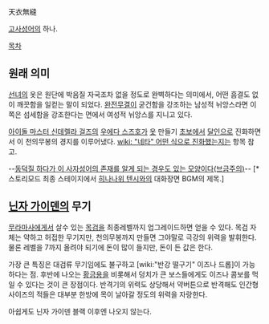 天衣無縫

[[고사성어]]의 하나.

[[목차]]

== 원래 의미 ==
[[선녀]]의 옷은 원단에 박음질 자국조차 없을 정도로 완벽하다는 의미에서, 어떤 흠결도 없이 깨끗함을 일컫는 말이 되었다. [[완전무결]]이 굳건함을 강조하는 남성적 뉘앙스라면 이쪽은 섬세함을 강조한다는 면에서 여성적 뉘앙스를 지니고 있다.

[[아이돌 마스터 신데렐라 걸즈]]의 [[우에다 스즈호]]가 [[옷]] 만들기 [[초보]]에서 [[달인]]으로 진화하면서 이 천의무봉의 경지를 이루어냈다. [[wiki: "네타" 어떤 식으로 진화]]했는지는 항목 참고.

--[http://gall.dcgame.in/list.php?id=touhou&no=1690202 동덕질 하다가 이 사자성어의 존재를 알게 되는 경우도 있는 모양이다(브금주의)]-- [* 스토리모드 최종 스테이지에서 [[히나나위 텐시]]와의 대화장면 BGM의 제목.]

== [[닌자 가이덴]]의 무기 ==
[[무라마사]]에게서 살수 있는 [[목검]]을 최종레벨까지 업그레이드하면 얻을 수 있다. 목검 자체는 약하고 허접한 무기지만, 천의무봉까지 만들면 그야말로 극강의 위력을 발휘한다. 물론 레벨을 7까지 올려야 되기에 돈이 많이 들지만, 돈이 든 값은 한다.

가장 큰 특징은 대검류 무기임에도 불구하고 [wiki:"반강 떨구기" 이즈나 드롭]이 가능하다는 점. 후반에 나오는 [[황금용]]을 비롯해서 덩치가 큰 보스들에게도 이즈나 콤보를 먹일 수 있다는 것이 큰 장점이다. 반격기의 위력도 상당해서 약버튼으로 반격해도 인간형 사이즈의 적들은 대부분 한방에 목이 날아갈 정도의 위력을 자랑한다.

아쉽게도 닌자 가이덴 블랙 이후엔 나오지 않는다.
